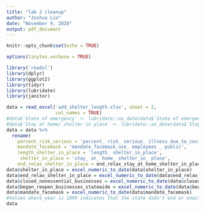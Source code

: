 ```yaml
---
title: "lab 2 cleanup"
author: "Joshua Lin"
date: "November 9, 2020"
output: pdf_document
---
```


```r
knitr::opts_chunk$set(echo = TRUE)
```

```r
options(tinytex.verbose = TRUE)
```

```r
library('readxl')
library(dplyr)
library(ggplot2)
library(tidyr)
library(lubridate)
library(janitor)
```

```r
data = read_excel('add_shelter_length.xlsx', sheet = 2,
                  col_names = TRUE)
#data$`State of emergency` <- lubridate::as_date(data$`State of emergency`)
#data$`Stay at home/ shelter in place` <- lubridate::as_date(data$`Stay at home/ shelter in place`)
data = data %>%
  rename(
    percent_risk_serious = 'percent_ risk_ serious_ illness_due_to_covid',
    mandate_facemask = 'mandate_facemask_use_ employees _ public',
    length_shelter_in_place = 'length_ shelter_in_place', 
     shelter_in_place = 'stay_ at_ home_ shelter_in_ place',
    end_relax_shelter_in_place = end_relax_stay_at_home_shelter_in_place)
data$shelter_in_place = excel_numeric_to_date(data$shelter_in_place)
data$end_relax_shelter_in_place = excel_numeric_to_date(data$end_relax_shelter_in_place)
data$closed_nonessential_businesses = excel_numeric_to_date(data$closed_nonessential_businesses)
data$began_reopen_businesses_statewide = excel_numeric_to_date(data$began_reopen_businesses_statewide)
data$mandate_facemask = excel_numeric_to_date(data$mandate_facemask)
#Values where year is 1899 indicates that the state didn't end or enact shelter in place
data
```
